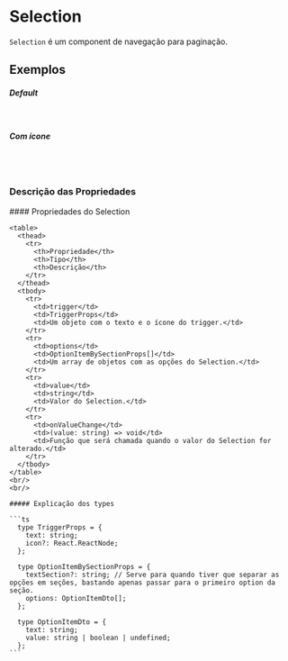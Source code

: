 
<Meta title="Components/Selection" of={SelectionStories} />

# Selection

`Selection` é um component de navegação para paginação.

## Exemplos
##### Default
<Story of={SelectionStories.Default} />
<br/>

##### Com ícone
<Story of={SelectionStories.WithTriggerIcon} />

<br/><br/>
### Descrição das Propriedades

<div className="flex flex-row flex-wrap" style={{ gap: "1rem" }}>
  <div>
    #### Propriedades do Selection

    <table>
      <thead>
        <tr>
          <th>Propriedade</th>
          <th>Tipo</th>
          <th>Descrição</th>
        </tr>
      </thead>
      <tbody>
        <tr>
          <td>trigger</td>
          <td>TriggerProps</td>
          <td>Um objeto com o texto e o ícone do trigger.</td>
        </tr>
        <tr>
          <td>options</td>
          <td>OptionItemBySectionProps[]</td>
          <td>Um array de objetos com as opções do Selection.</td>
        </tr>
        <tr>
          <td>value</td>
          <td>string</td>
          <td>Valor do Selection.</td>
        </tr>
        <tr>
          <td>onValueChange</td>
          <td>(value: string) => void</td>
          <td>Função que será chamada quando o valor do Selection for alterado.</td>
        </tr>
      </tbody>
    </table>
    <br/>
    <br/>

    ##### Explicação dos types

    ```ts
      type TriggerProps = {
        text: string;
        icon?: React.ReactNode;
      };

      type OptionItemBySectionProps = {
        textSection?: string; // Serve para quando tiver que separar as opções em seções, bastando apenas passar para o primeiro option da seção.
        options: OptionItemDto[];
      };

      type OptionItemDto = {
        text: string;
        value: string | boolean | undefined;
      };
    ```
  </div>
</div>
